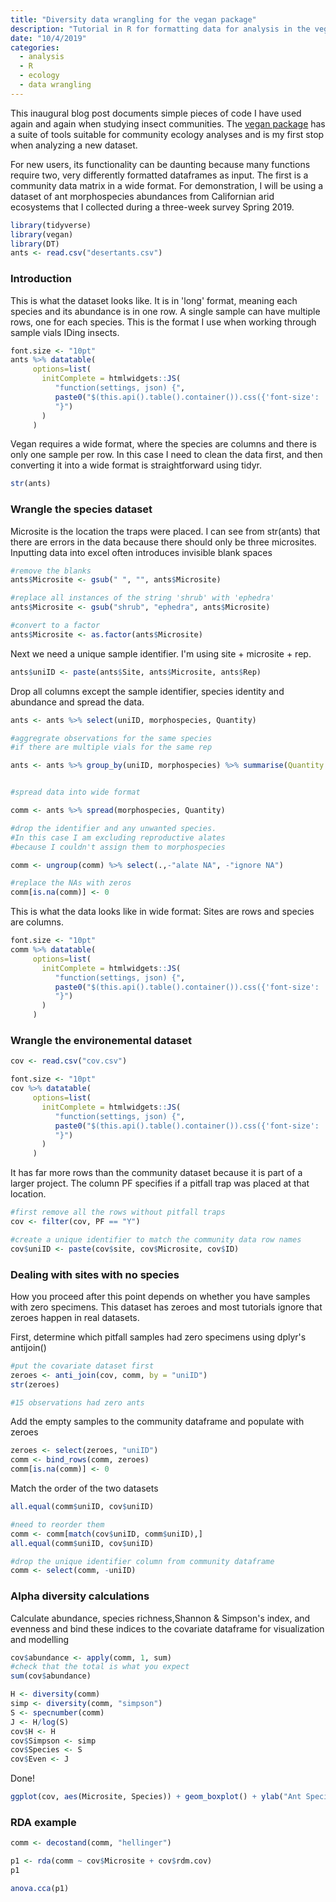 ```yaml
---
title: "Diversity data wrangling for the vegan package"
description: "Tutorial in R for formatting data for analysis in the vegan package"
date: "10/4/2019"
categories:
  - analysis
  - R
  - ecology
  - data wrangling
---
```


This inaugural blog post documents simple pieces of code I have used again and again when studying insect communities. The [vegan package](https://cran.r-project.org/web/packages/vegan/index.html) has a suite of tools suitable for community ecology analyses and is my first stop when analyzing a new dataset.

For new users, its functionality can be daunting because many
functions require two, very differently formatted dataframes as input.
The first is a community data matrix in a wide format. For
demonstration, I will be using a dataset of ant morphospecies abundances
from Californian arid ecosystems that I collected during a three-week
survey Spring 2019.

```r
library(tidyverse)
library(vegan)
library(DT)
ants <- read.csv("desertants.csv")
```


### Introduction

This is what the dataset looks like. It is in \'long\' format, meaning each species and its abundance is in one row. A single sample can have multiple rows, one for each species. This is the format I use when
working through sample vials IDing insects.

```r
font.size <- "10pt"
ants %>% datatable(
     options=list(
       initComplete = htmlwidgets::JS(
          "function(settings, json) {",
          paste0("$(this.api().table().container()).css({'font-size': '", font.size, "'});"),
          "}")
       ) 
     )
```


Vegan requires a wide format, where the species are columns and there is
only one sample per row. In this case I need to clean the data first,
and then converting it into a wide format is straightforward using
tidyr.


```r
str(ants)
```

### Wrangle the species dataset

Microsite is the location the traps were placed. I can see from
str(ants) that there are errors in the data because there should only be
three microsites. Inputting data into excel often introduces invisible
blank spaces


```r
#remove the blanks
ants$Microsite <- gsub(" ", "", ants$Microsite)

#replace all instances of the string 'shrub' with 'ephedra'
ants$Microsite <- gsub("shrub", "ephedra", ants$Microsite)

#convert to a factor
ants$Microsite <- as.factor(ants$Microsite)
```


Next we need a unique sample identifier. I\'m using site + microsite + rep.


```r
ants$uniID <- paste(ants$Site, ants$Microsite, ants$Rep)
```


Drop all columns except the sample identifier, species identity and abundance and spread the data.


```r
ants <- ants %>% select(uniID, morphospecies, Quantity) 

#aggregrate observations for the same species 
#if there are multiple vials for the same rep

ants <- ants %>% group_by(uniID, morphospecies) %>% summarise(Quantity = sum(Quantity)) 


#spread data into wide format

comm <- ants %>% spread(morphospecies, Quantity)

#drop the identifier and any unwanted species. 
#In this case I am excluding reproductive alates 
#because I couldn't assign them to morphospecies 

comm <- ungroup(comm) %>% select(.,-"alate NA", -"ignore NA")

#replace the NAs with zeros
comm[is.na(comm)] <- 0
```


This is what the data looks like in wide format: Sites are rows and species are columns.

<style>
table {
  white-space: nowrap;
}
</style>

```r
font.size <- "10pt"
comm %>% datatable(
     options=list(
       initComplete = htmlwidgets::JS(
          "function(settings, json) {",
          paste0("$(this.api().table().container()).css({'font-size': '", font.size, "'});"),
          "}")
       ) 
     )
```

### Wrangle the environemental dataset

```r
cov <- read.csv("cov.csv")
```

```r
font.size <- "10pt"
cov %>% datatable(
     options=list(
       initComplete = htmlwidgets::JS(
          "function(settings, json) {",
          paste0("$(this.api().table().container()).css({'font-size': '", font.size, "'});"),
          "}")
       ) 
     )

```


It has far more rows than the community dataset because it is part of a
larger project. The column PF specifies if a pitfall trap was placed at
that location.

```r
#first remove all the rows without pitfall traps
cov <- filter(cov, PF == "Y")

#create a unique identifier to match the community data row names
cov$uniID <- paste(cov$site, cov$Microsite, cov$ID)
```

### Dealing with sites with no species

How you proceed after this point depends on whether you have samples
with zero specimens. This dataset has zeroes and most tutorials ignore
that zeroes happen in real datasets.

First, determine which pitfall samples had zero specimens using dplyr\'s antijoin()

```r
#put the covariate dataset first
zeroes <- anti_join(cov, comm, by = "uniID")
str(zeroes)

#15 observations had zero ants
```

Add the empty samples to the community dataframe and populate with zeroes

```r
zeroes <- select(zeroes, "uniID")
comm <- bind_rows(comm, zeroes)
comm[is.na(comm)] <- 0
```

Match the order of the two datasets

```r
all.equal(comm$uniID, cov$uniID)

#need to reorder them
comm <- comm[match(cov$uniID, comm$uniID),]
all.equal(comm$uniID, cov$uniID)
```

```r
#drop the unique identifier column from community dataframe
comm <- select(comm, -uniID)
```


### Alpha diversity calculations

Calculate abundance, species richness,Shannon & Simpson\'s index, and
evenness and bind these indices to the covariate dataframe for
visualization and modelling

```r
cov$abundance <- apply(comm, 1, sum)
#check that the total is what you expect
sum(cov$abundance)

H <- diversity(comm)
simp <- diversity(comm, "simpson")
S <- specnumber(comm)
J <- H/log(S)
cov$H <- H
cov$Simpson <- simp
cov$Species <- S
cov$Even <- J
```

Done!

```r
ggplot(cov, aes(Microsite, Species)) + geom_boxplot() + ylab("Ant Species Richness")
```

### RDA example

```r
comm <- decostand(comm, "hellinger")

p1 <- rda(comm ~ cov$Microsite + cov$rdm.cov)
p1

anova.cca(p1)
```
